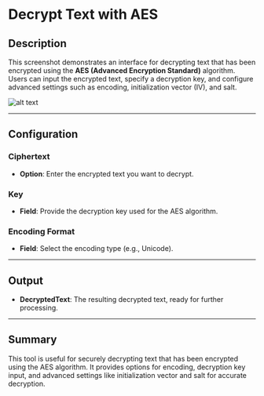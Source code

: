 # Decrypt Text with AES

## Description
This screenshot demonstrates an interface for decrypting text that has been encrypted using the **AES (Advanced Encryption Standard)** algorithm. Users can input the encrypted text, specify a decryption key, and configure advanced settings such as encoding, initialization vector (IV), and salt.

![alt text](../../../assets/cryptography/decrypt-text-with-aes.png)

---

## Configuration

### Ciphertext
- **Option**:   Enter the encrypted text you want to decrypt.

### Key
- **Field**: Provide the decryption key used for the AES algorithm.

### Encoding Format
- **Field**: Select the encoding type (e.g., Unicode).
---

## Output
- **DecryptedText**: The resulting decrypted text, ready for further processing.
---

## Summary
This tool is useful for securely decrypting text that has been encrypted using the AES algorithm. It provides options for encoding, decryption key input, and advanced settings like initialization vector and salt for accurate decryption.